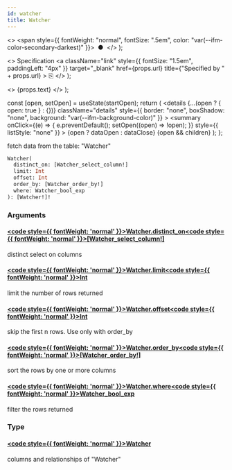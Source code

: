 ```yaml
---
id: watcher
title: Watcher
---
```


<head>
  <meta content="noindex" name="robots" />
  <meta charset="utf-8" />
</head>

  <>
    <span style={{ fontWeight: "normal", fontSize: ".5em", color: "var(--ifm-color-secondary-darkest)" }}>
      &nbsp;●&nbsp;
    </span>
  </>
);

  <>
    Specification
    <a
      className="link"
      style={{ fontSize: "1.5em", paddingLeft: "4px" }}
      target="_blank"
      href={props.url}
      title={"Specified by " + props.url}
    >
      ⎘
    </a>
  </>
);

  <>
    <span className={props.class}>{props.text}</span>
  </>
);


  const [open, setOpen] = useState(startOpen);
  return (
    <details
      {...(open ? { open: true } : {})}
      className="details"
      style={{ border: "none", boxShadow: "none", background: "var(--ifm-background-color)" }}
    >
      <summary
        onClick={(e) => {
          e.preventDefault();
          setOpen((open) => !open);
        }}
        style={{ listStyle: "none" }}
      >
        {open ? dataOpen : dataClose}
      </summary>
      {open && children}
    </details>
  );
};

fetch data from the table: "Watcher"

```graphql
Watcher(
  distinct_on: [Watcher_select_column!]
  limit: Int
  offset: Int
  order_by: [Watcher_order_by!]
  where: Watcher_bool_exp
): [Watcher!]!
```

### Arguments

#### [<code style={{ fontWeight: 'normal' }}>Watcher.<b>distinct_on</b></code>](#)<Bullet />[<code style={{ fontWeight: 'normal' }}><b>[Watcher_select_column!]</b></code>](/docs/api/flow/graphql/envio/enums/watcher-select-column.mdx) <Badge class="badge badge--secondary " text="list"/> <Badge class="badge badge--secondary " text="enum"/>

distinct select on columns

#### [<code style={{ fontWeight: 'normal' }}>Watcher.<b>limit</b></code>](#)<Bullet />[<code style={{ fontWeight: 'normal' }}><b>Int</b></code>](/docs/api/flow/graphql/envio/scalars/int.mdx) <Badge class="badge badge--secondary " text="scalar"/>

limit the number of rows returned

#### [<code style={{ fontWeight: 'normal' }}>Watcher.<b>offset</b></code>](#)<Bullet />[<code style={{ fontWeight: 'normal' }}><b>Int</b></code>](/docs/api/flow/graphql/envio/scalars/int.mdx) <Badge class="badge badge--secondary " text="scalar"/>

skip the first n rows. Use only with order_by

#### [<code style={{ fontWeight: 'normal' }}>Watcher.<b>order_by</b></code>](#)<Bullet />[<code style={{ fontWeight: 'normal' }}><b>[Watcher_order_by!]</b></code>](/docs/api/flow/graphql/envio/inputs/watcher-order-by.mdx) <Badge class="badge badge--secondary " text="list"/> <Badge class="badge badge--secondary " text="input"/>

sort the rows by one or more columns

#### [<code style={{ fontWeight: 'normal' }}>Watcher.<b>where</b></code>](#)<Bullet />[<code style={{ fontWeight: 'normal' }}><b>Watcher_bool_exp</b></code>](/docs/api/flow/graphql/envio/inputs/watcher-bool-exp.mdx) <Badge class="badge badge--secondary " text="input"/>

filter the rows returned

### Type

#### [<code style={{ fontWeight: 'normal' }}><b>Watcher</b></code>](/docs/api/flow/graphql/envio/objects/watcher.mdx) <Badge class="badge badge--secondary " text="object"/>

columns and relationships of "Watcher"
